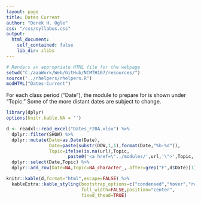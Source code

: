 ```yaml
---
layout: page
title: Dates Current
author: "Derek H. Ogle"
css: "/css/syllabus.css"
output:
  html_document:
    self_contained: false
    lib_dir: zlibs
---
```


```r
# Renders an appropriate HTML file for the webpage
setwd("C:/aaaWork/Web/GitHub/NCMTH107/resources/")
source("../rhelpers/rhelpers.R")
modHTML("Dates-Current")
```

<div class="alert alert-info">
For each class period ("Date"), the module to prepare for is shown under "Topic." Some of the more distant dates are subject to change.
</div>


```r
library(dplyr)
options(knitr.kable.NA = '')

d <- readxl::read_excel("Dates_F20A.xlsx") %>%
  dplyr::filter(SHOW) %>%
  dplyr::mutate(Date=as.Date(Date),
                Date=paste(substr(DOW,1,1),format(Date,"%b-%d")),
                Topic=ifelse(is.na(url),Topic,
                       paste0('<a href=\"../modules/',url,'\">',Topic,'</a>'))) %>%
  dplyr::select(Date,Topic) %>%
  dplyr::add_row(Date=NA,Topic=NA_character_,.after=grep("F",d$Date)[1])

knitr::kable(d,format="html",escape=FALSE) %>%
  kableExtra::kable_styling(bootstrap_options=c("condensed","hover","responsive"),
                            full_width=FALSE,position="center",
                            fixed_thead=TRUE)
```

